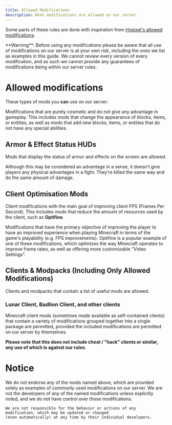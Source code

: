```yaml
---
title: Allowed Modifications
description: What modifications are allowed on our server.
---
```


Some parts of these rules are done with inspiration from [Hypixel's allowed modifications](https://support.hypixel.net/hc/en-us/articles/6472550754962-Hypixel-Allowed-Modifications).

<Callout type="warning">
    **Warning**:
    Before using any modifications please be aware that all use of modifications on our server is at your own risk,
    including the ones we list as examples in this guide. We cannot review every version of every modification,
    and as such we cannot provide any guarantees of modifications being within our server rules.
</Callout>

# Allowed modifications
These types of mods you **can** use on our server:

Modifications that are purely cosmetic and do not give any advantage in gameplay.
This includes mods that change the appearance of blocks, items, or entities,
as well as mods that add new blocks, items, or entities that do not have any special abilities.

## Armor & Effect Status HUDs
Mods that display the status of armor and effects on the screen are allowed.


Although this may be considered an advantage in a sense,
it doesn't give players any physical advantages in a fight.
They’re killed the same way and do the same amount of damage.

## Client Optimisation Mods
Client modifications with the main goal of improving client FPS (Frames Per Second).
This includes mods that reduce the amount of resources used by the client, such as **Optifine**.

Modifications that have the primary objective of improving the player to have an
improved experience when playing Minecraft in terms of the game's playability (e.g. FPS improvements).
Optifine is a popular example of one of these modifications,
which optimizes the way Minecraft operates to improve frame rates,
as well as offering more customizable "Video Settings".

## Clients & Modpacks (Including Only Allowed Modifications)
Clients and modpacks that contain a list of useful mods are allowed.

### Lunar Client, Badlion Client, and other clients
Minecraft client mods (sometimes made available as self-contained clients)
that contain a variety of modifications grouped together into a single package are permitted,
provided the included modifications are permitted on our server by themselves.

**Please note that this does not include cheat / "hack" clients or similar,
any use of which is against our rules.**

# Notice
<Callout>
    We do not endorse any of the mods named above, which are provided solely as examples of commonly
    used modifications on our server. We are not the developers of any of the named modifications
    unless explicitly noted, and we do not have control over those modifications.

    We are not responsible for the behavior or actions of any modification, which may be updated or changed
    (even automatically) at any time by their individual developers.
</Callout>